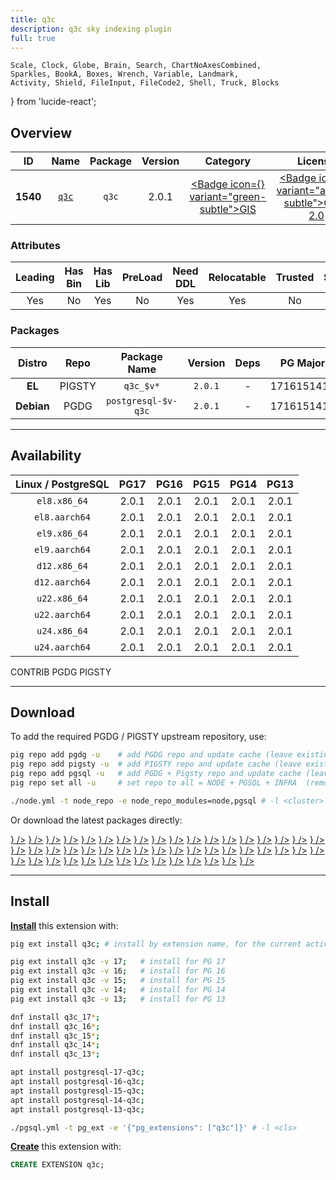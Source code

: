 ```yaml
---
title: q3c
description: q3c sky indexing plugin
full: true
---
```


    Scale, Clock, Globe, Brain, Search, ChartNoAxesCombined,
    Sparkles, BookA, Boxes, Wrench, Variable, Landmark,
    Activity, Shield, FileInput, FileCode2, Shell, Truck, Blocks
} from 'lucide-react';

## Overview

| <TooltipIconButton tooltip="Extension unique identifier" side="top">ID</TooltipIconButton> | <TooltipIconButton tooltip="Extension name" side="top">Name</TooltipIconButton> | <TooltipIconButton tooltip="Package name for installation" side="top">Package</TooltipIconButton> | <TooltipIconButton tooltip="Latest available extension version" side="top">Version</TooltipIconButton> | <TooltipIconButton tooltip="Extension category" side="top">Category</TooltipIconButton> | <TooltipIconButton tooltip="Open source license" side="top">License</TooltipIconButton> | <TooltipIconButton tooltip="Programming language" side="top">Lang</TooltipIconButton> |
|:--------:|:--------:|:----------:|:--------------:|:---------------------------------------:|:------------------------------------------------------:|:----:|
| **1540** | [`q3c`](https://github.com/segasai/q3c) | `q3c` | 2.0.1 | <a href="/ext/gis" className="no-underline"><Badge icon={<Globe />} variant="green-subtle">GIS</Badge></a> | <a href="/ext/list/license#gpl-20" className="no-underline"><Badge icon={<Scale />} variant="amber-subtle">GPL-2.0</Badge></a> | <a href="/ext/list/lang#c"><Badge icon={<FileCode2 />} variant="blue-subtle">C</Badge></a> |

### Attributes

| <TooltipIconButton tooltip="The Primary Leading extension in the Package" side="top">Leading</TooltipIconButton> | <TooltipIconButton tooltip="Contains binary utils" side="top">Has Bin</TooltipIconButton> | <TooltipIconButton tooltip="Contains .so shared library files" side="top">Has Lib</TooltipIconButton> | <TooltipIconButton tooltip="Requires preloading via shared_preload_libraries" side="top">PreLoad</TooltipIconButton> | <TooltipIconButton tooltip="Requires CREATE EXTENSION DDL command" side="top">Need DDL</TooltipIconButton> | <TooltipIconButton tooltip="Can be installed in any schema" side="top">Relocatable</TooltipIconButton> | <TooltipIconButton tooltip="Can be created by non-superuser" side="top">Trusted</TooltipIconButton> | <TooltipIconButton tooltip="Schemas used by this extension" side="top">Schemas</TooltipIconButton> |
|:-------:|:-------:|:-------:|:-------:|:--------:|:-----------:|:-------:|:-------:|
| Yes | No | Yes | No | Yes | Yes | No | - |

### Packages

| <TooltipIconButton tooltip="Linux distribution family, EL or Debian" side="top">Distro</TooltipIconButton> | <TooltipIconButton tooltip="Package repository" side="top">Repo</TooltipIconButton> | <TooltipIconButton tooltip="The RPM/DEB Package Name Pattern (replace $v with real pg major)" side="top">Package Name</TooltipIconButton> | <TooltipIconButton tooltip="Latest package version" side="top">Version</TooltipIconButton> | <TooltipIconButton tooltip="RPM/DEB Package dependencies" side="top">Deps</TooltipIconButton> | <TooltipIconButton tooltip="Available in these PostgreSQL Major Versions" side="top">PG Major</TooltipIconButton> |
|:----------:|:--------:|:------------------------:|:-----------:|:------------:|:------------------:|
|   **EL**   | <Badge variant="amber-subtle"><span className="font-bold">PIGSTY</span></Badge> | `q3c_$v*` | `2.0.1` | - | <Badge variant="green-subtle">17</Badge><Badge variant="green-subtle">16</Badge><Badge variant="green-subtle">15</Badge><Badge variant="green-subtle">14</Badge><Badge variant="green-subtle">13</Badge> |
| **Debian** | <Badge variant="blue-subtle"><span className="font-bold">PGDG</span></Badge> | `postgresql-$v-q3c` | `2.0.1` | - | <Badge variant="green-subtle">17</Badge><Badge variant="green-subtle">16</Badge><Badge variant="green-subtle">15</Badge><Badge variant="green-subtle">14</Badge><Badge variant="green-subtle">13</Badge> |



------

## Availability

| <TooltipIconButton tooltip="Linux Distro Arch / PostgreSQL Major Version" side="top">Linux / PostgreSQL </TooltipIconButton> | **PG17** | **PG16** | **PG15** | **PG14** | **PG13** |
|:-----:|:-----:|:-----:|:-----:|:-----:|:-----:|
| `el8.x86_64` | <Badge variant="amber-subtle">2.0.1</Badge> | <Badge variant="amber-subtle">2.0.1</Badge> | <Badge variant="amber-subtle">2.0.1</Badge> | <Badge variant="amber-subtle">2.0.1</Badge> | <Badge variant="amber-subtle">2.0.1</Badge> |
| `el8.aarch64` | <Badge variant="amber-subtle">2.0.1</Badge> | <Badge variant="amber-subtle">2.0.1</Badge> | <Badge variant="amber-subtle">2.0.1</Badge> | <Badge variant="amber-subtle">2.0.1</Badge> | <Badge variant="amber-subtle">2.0.1</Badge> |
| `el9.x86_64` | <Badge variant="amber-subtle">2.0.1</Badge> | <Badge variant="amber-subtle">2.0.1</Badge> | <Badge variant="amber-subtle">2.0.1</Badge> | <Badge variant="amber-subtle">2.0.1</Badge> | <Badge variant="amber-subtle">2.0.1</Badge> |
| `el9.aarch64` | <Badge variant="amber-subtle">2.0.1</Badge> | <Badge variant="amber-subtle">2.0.1</Badge> | <Badge variant="amber-subtle">2.0.1</Badge> | <Badge variant="amber-subtle">2.0.1</Badge> | <Badge variant="amber-subtle">2.0.1</Badge> |
| `d12.x86_64` | <Badge variant="blue-subtle">2.0.1</Badge> | <Badge variant="blue-subtle">2.0.1</Badge> | <Badge variant="blue-subtle">2.0.1</Badge> | <Badge variant="blue-subtle">2.0.1</Badge> | <Badge variant="blue-subtle">2.0.1</Badge> |
| `d12.aarch64` | <Badge variant="blue-subtle">2.0.1</Badge> | <Badge variant="blue-subtle">2.0.1</Badge> | <Badge variant="blue-subtle">2.0.1</Badge> | <Badge variant="blue-subtle">2.0.1</Badge> | <Badge variant="blue-subtle">2.0.1</Badge> |
| `u22.x86_64` | <Badge variant="blue-subtle">2.0.1</Badge> | <Badge variant="blue-subtle">2.0.1</Badge> | <Badge variant="blue-subtle">2.0.1</Badge> | <Badge variant="blue-subtle">2.0.1</Badge> | <Badge variant="blue-subtle">2.0.1</Badge> |
| `u22.aarch64` | <Badge variant="blue-subtle">2.0.1</Badge> | <Badge variant="blue-subtle">2.0.1</Badge> | <Badge variant="blue-subtle">2.0.1</Badge> | <Badge variant="blue-subtle">2.0.1</Badge> | <Badge variant="blue-subtle">2.0.1</Badge> |
| `u24.x86_64` | <Badge variant="blue-subtle">2.0.1</Badge> | <Badge variant="blue-subtle">2.0.1</Badge> | <Badge variant="blue-subtle">2.0.1</Badge> | <Badge variant="blue-subtle">2.0.1</Badge> | <Badge variant="blue-subtle">2.0.1</Badge> |
| `u24.aarch64` | <Badge variant="blue-subtle">2.0.1</Badge> | <Badge variant="blue-subtle">2.0.1</Badge> | <Badge variant="blue-subtle">2.0.1</Badge> | <Badge variant="blue-subtle">2.0.1</Badge> | <Badge variant="blue-subtle">2.0.1</Badge> |

<Badge variant="green-subtle"><span className="font-black">CONTRIB</span></Badge> <Badge variant="blue-subtle"><span className="font-black">PGDG</span></Badge> <Badge variant="amber-subtle"><span className="font-black">PIGSTY</span></Badge>

------

## Download

To add the required PGDG / PIGSTY upstream repository, use:

```bash tab="pig"
pig repo add pgdg -u    # add PGDG repo and update cache (leave existing repos)
pig repo add pigsty -u  # add PIGSTY repo and update cache (leave existing repos)
pig repo add pgsql -u   # add PGDG + Pigsty repo and update cache (leave existing repos)
pig repo set all -u     # set repo to all = NODE + PGSQL + INFRA  (remove existing repos)
```
```bash tab="pigsty"
./node.yml -t node_repo -e node_repo_modules=node,pgsql # -l <cluster>
```

Or download the latest packages directly:

<Files>
    <Folder name="el8.x86_64">
        <a href="https://repo.pigsty.io/yum/pgsql/el8.x86_64/q3c_17-2.0.1-1PIGSTY.el8.x86_64.rpm"><File name="q3c_17-2.0.1-1PIGSTY.el8.x86_64.rpm" icon={<Package className="text-emerald-500" />} /></a>
        <a href="https://repo.pigsty.io/yum/pgsql/el8.x86_64/q3c_16-2.0.1-1PIGSTY.el8.x86_64.rpm"><File name="q3c_16-2.0.1-1PIGSTY.el8.x86_64.rpm" icon={<Package className="text-emerald-500" />} /></a>
        <a href="https://repo.pigsty.io/yum/pgsql/el8.x86_64/q3c_15-2.0.1-1PIGSTY.el8.x86_64.rpm"><File name="q3c_15-2.0.1-1PIGSTY.el8.x86_64.rpm" icon={<Package className="text-emerald-500" />} /></a>
        <a href="https://repo.pigsty.io/yum/pgsql/el8.x86_64/q3c_14-2.0.1-1PIGSTY.el8.x86_64.rpm"><File name="q3c_14-2.0.1-1PIGSTY.el8.x86_64.rpm" icon={<Package className="text-emerald-500" />} /></a>
        <a href="https://repo.pigsty.io/yum/pgsql/el8.x86_64/q3c_13-2.0.1-1PIGSTY.el8.x86_64.rpm"><File name="q3c_13-2.0.1-1PIGSTY.el8.x86_64.rpm" icon={<Package className="text-emerald-500" />} /></a>
    </Folder>
    <Folder name="el8.aarch64">
        <a href="https://repo.pigsty.io/yum/pgsql/el8.aarch64/q3c_17-2.0.1-1PIGSTY.el8.aarch64.rpm"><File name="q3c_17-2.0.1-1PIGSTY.el8.aarch64.rpm" icon={<Package className="text-orange-500" />} /></a>
        <a href="https://repo.pigsty.io/yum/pgsql/el8.aarch64/q3c_16-2.0.1-1PIGSTY.el8.aarch64.rpm"><File name="q3c_16-2.0.1-1PIGSTY.el8.aarch64.rpm" icon={<Package className="text-orange-500" />} /></a>
        <a href="https://repo.pigsty.io/yum/pgsql/el8.aarch64/q3c_15-2.0.1-1PIGSTY.el8.aarch64.rpm"><File name="q3c_15-2.0.1-1PIGSTY.el8.aarch64.rpm" icon={<Package className="text-orange-500" />} /></a>
        <a href="https://repo.pigsty.io/yum/pgsql/el8.aarch64/q3c_14-2.0.1-1PIGSTY.el8.aarch64.rpm"><File name="q3c_14-2.0.1-1PIGSTY.el8.aarch64.rpm" icon={<Package className="text-orange-500" />} /></a>
        <a href="https://repo.pigsty.io/yum/pgsql/el8.aarch64/q3c_13-2.0.1-1PIGSTY.el8.aarch64.rpm"><File name="q3c_13-2.0.1-1PIGSTY.el8.aarch64.rpm" icon={<Package className="text-orange-500" />} /></a>
    </Folder>
    <Folder name="el9.x86_64">
        <a href="https://repo.pigsty.io/yum/pgsql/el9.x86_64/q3c_17-2.0.1-1PIGSTY.el9.x86_64.rpm"><File name="q3c_17-2.0.1-1PIGSTY.el9.x86_64.rpm" icon={<Package className="text-emerald-500" />} /></a>
        <a href="https://repo.pigsty.io/yum/pgsql/el9.x86_64/q3c_16-2.0.1-1PIGSTY.el9.x86_64.rpm"><File name="q3c_16-2.0.1-1PIGSTY.el9.x86_64.rpm" icon={<Package className="text-emerald-500" />} /></a>
        <a href="https://repo.pigsty.io/yum/pgsql/el9.x86_64/q3c_15-2.0.1-1PIGSTY.el9.x86_64.rpm"><File name="q3c_15-2.0.1-1PIGSTY.el9.x86_64.rpm" icon={<Package className="text-emerald-500" />} /></a>
        <a href="https://repo.pigsty.io/yum/pgsql/el9.x86_64/q3c_14-2.0.1-1PIGSTY.el9.x86_64.rpm"><File name="q3c_14-2.0.1-1PIGSTY.el9.x86_64.rpm" icon={<Package className="text-emerald-500" />} /></a>
        <a href="https://repo.pigsty.io/yum/pgsql/el9.x86_64/q3c_13-2.0.1-1PIGSTY.el9.x86_64.rpm"><File name="q3c_13-2.0.1-1PIGSTY.el9.x86_64.rpm" icon={<Package className="text-emerald-500" />} /></a>
    </Folder>
    <Folder name="el9.aarch64">
        <a href="https://repo.pigsty.io/yum/pgsql/el9.aarch64/q3c_17-2.0.1-1PIGSTY.el9.aarch64.rpm"><File name="q3c_17-2.0.1-1PIGSTY.el9.aarch64.rpm" icon={<Package className="text-orange-500" />} /></a>
        <a href="https://repo.pigsty.io/yum/pgsql/el9.aarch64/q3c_16-2.0.1-1PIGSTY.el9.aarch64.rpm"><File name="q3c_16-2.0.1-1PIGSTY.el9.aarch64.rpm" icon={<Package className="text-orange-500" />} /></a>
        <a href="https://repo.pigsty.io/yum/pgsql/el9.aarch64/q3c_15-2.0.1-1PIGSTY.el9.aarch64.rpm"><File name="q3c_15-2.0.1-1PIGSTY.el9.aarch64.rpm" icon={<Package className="text-orange-500" />} /></a>
        <a href="https://repo.pigsty.io/yum/pgsql/el9.aarch64/q3c_14-2.0.1-1PIGSTY.el9.aarch64.rpm"><File name="q3c_14-2.0.1-1PIGSTY.el9.aarch64.rpm" icon={<Package className="text-orange-500" />} /></a>
        <a href="https://repo.pigsty.io/yum/pgsql/el9.aarch64/q3c_13-2.0.1-1PIGSTY.el9.aarch64.rpm"><File name="q3c_13-2.0.1-1PIGSTY.el9.aarch64.rpm" icon={<Package className="text-orange-500" />} /></a>
    </Folder>
    <Folder name="d12.x86_64">
        <a href="https://apt.postgresql.org/pub/repos/apt/pool/main/p/postgresql-q3c/postgresql-17-q3c_2.0.1-4.pgdg120+1_arm64.deb"><File name="postgresql-17-q3c_2.0.1-4.pgdg120+1_arm64.deb" icon={<Box className="text-emerald-500" />} /></a>
        <a href="https://apt.postgresql.org/pub/repos/apt/pool/main/p/postgresql-q3c/postgresql-16-q3c_2.0.1-4.pgdg120+1_arm64.deb"><File name="postgresql-16-q3c_2.0.1-4.pgdg120+1_arm64.deb" icon={<Box className="text-emerald-500" />} /></a>
        <a href="https://apt.postgresql.org/pub/repos/apt/pool/main/p/postgresql-q3c/postgresql-15-q3c_2.0.1-4.pgdg120+1_arm64.deb"><File name="postgresql-15-q3c_2.0.1-4.pgdg120+1_arm64.deb" icon={<Box className="text-emerald-500" />} /></a>
        <a href="https://apt.postgresql.org/pub/repos/apt/pool/main/p/postgresql-q3c/postgresql-14-q3c_2.0.1-4.pgdg120+1_arm64.deb"><File name="postgresql-14-q3c_2.0.1-4.pgdg120+1_arm64.deb" icon={<Box className="text-emerald-500" />} /></a>
        <a href="https://apt.postgresql.org/pub/repos/apt/pool/main/p/postgresql-q3c/postgresql-13-q3c_2.0.1-4.pgdg120+1_arm64.deb"><File name="postgresql-13-q3c_2.0.1-4.pgdg120+1_arm64.deb" icon={<Box className="text-emerald-500" />} /></a>
    </Folder>
    <Folder name="d12.aarch64">
        <a href="https://apt.postgresql.org/pub/repos/apt/pool/main/p/postgresql-q3c/postgresql-17-q3c_2.0.1-4.pgdg120+1_amd64.deb"><File name="postgresql-17-q3c_2.0.1-4.pgdg120+1_amd64.deb" icon={<Box className="text-orange-500" />} /></a>
        <a href="https://apt.postgresql.org/pub/repos/apt/pool/main/p/postgresql-q3c/postgresql-16-q3c_2.0.1-4.pgdg120+1_amd64.deb"><File name="postgresql-16-q3c_2.0.1-4.pgdg120+1_amd64.deb" icon={<Box className="text-orange-500" />} /></a>
        <a href="https://apt.postgresql.org/pub/repos/apt/pool/main/p/postgresql-q3c/postgresql-15-q3c_2.0.1-4.pgdg120+1_amd64.deb"><File name="postgresql-15-q3c_2.0.1-4.pgdg120+1_amd64.deb" icon={<Box className="text-orange-500" />} /></a>
        <a href="https://apt.postgresql.org/pub/repos/apt/pool/main/p/postgresql-q3c/postgresql-14-q3c_2.0.1-4.pgdg120+1_amd64.deb"><File name="postgresql-14-q3c_2.0.1-4.pgdg120+1_amd64.deb" icon={<Box className="text-orange-500" />} /></a>
        <a href="https://apt.postgresql.org/pub/repos/apt/pool/main/p/postgresql-q3c/postgresql-13-q3c_2.0.1-4.pgdg120+1_amd64.deb"><File name="postgresql-13-q3c_2.0.1-4.pgdg120+1_amd64.deb" icon={<Box className="text-orange-500" />} /></a>
    </Folder>
    <Folder name="u22.x86_64">
        <a href="https://apt.postgresql.org/pub/repos/apt/pool/main/p/postgresql-q3c/postgresql-17-q3c_2.0.1-4.pgdg22.04+1_amd64.deb"><File name="postgresql-17-q3c_2.0.1-4.pgdg22.04+1_amd64.deb" icon={<Box className="text-emerald-500" />} /></a>
        <a href="https://apt.postgresql.org/pub/repos/apt/pool/main/p/postgresql-q3c/postgresql-16-q3c_2.0.1-4.pgdg22.04+1_amd64.deb"><File name="postgresql-16-q3c_2.0.1-4.pgdg22.04+1_amd64.deb" icon={<Box className="text-emerald-500" />} /></a>
        <a href="https://apt.postgresql.org/pub/repos/apt/pool/main/p/postgresql-q3c/postgresql-15-q3c_2.0.1-4.pgdg22.04+1_amd64.deb"><File name="postgresql-15-q3c_2.0.1-4.pgdg22.04+1_amd64.deb" icon={<Box className="text-emerald-500" />} /></a>
        <a href="https://apt.postgresql.org/pub/repos/apt/pool/main/p/postgresql-q3c/postgresql-14-q3c_2.0.1-4.pgdg22.04+1_amd64.deb"><File name="postgresql-14-q3c_2.0.1-4.pgdg22.04+1_amd64.deb" icon={<Box className="text-emerald-500" />} /></a>
        <a href="https://apt.postgresql.org/pub/repos/apt/pool/main/p/postgresql-q3c/postgresql-13-q3c_2.0.1-4.pgdg22.04+1_amd64.deb"><File name="postgresql-13-q3c_2.0.1-4.pgdg22.04+1_amd64.deb" icon={<Box className="text-emerald-500" />} /></a>
    </Folder>
    <Folder name="u22.aarch64">
        <a href="https://apt.postgresql.org/pub/repos/apt/pool/main/p/postgresql-q3c/postgresql-17-q3c_2.0.1-4.pgdg22.04+1_arm64.deb"><File name="postgresql-17-q3c_2.0.1-4.pgdg22.04+1_arm64.deb" icon={<Box className="text-orange-500" />} /></a>
        <a href="https://apt.postgresql.org/pub/repos/apt/pool/main/p/postgresql-q3c/postgresql-16-q3c_2.0.1-4.pgdg22.04+1_arm64.deb"><File name="postgresql-16-q3c_2.0.1-4.pgdg22.04+1_arm64.deb" icon={<Box className="text-orange-500" />} /></a>
        <a href="https://apt.postgresql.org/pub/repos/apt/pool/main/p/postgresql-q3c/postgresql-15-q3c_2.0.1-4.pgdg22.04+1_arm64.deb"><File name="postgresql-15-q3c_2.0.1-4.pgdg22.04+1_arm64.deb" icon={<Box className="text-orange-500" />} /></a>
        <a href="https://apt.postgresql.org/pub/repos/apt/pool/main/p/postgresql-q3c/postgresql-14-q3c_2.0.1-4.pgdg22.04+1_arm64.deb"><File name="postgresql-14-q3c_2.0.1-4.pgdg22.04+1_arm64.deb" icon={<Box className="text-orange-500" />} /></a>
        <a href="https://apt.postgresql.org/pub/repos/apt/pool/main/p/postgresql-q3c/postgresql-13-q3c_2.0.1-4.pgdg22.04+1_arm64.deb"><File name="postgresql-13-q3c_2.0.1-4.pgdg22.04+1_arm64.deb" icon={<Box className="text-orange-500" />} /></a>
    </Folder>
    <Folder name="u24.x86_64">
        <a href="https://apt.postgresql.org/pub/repos/apt/pool/main/p/postgresql-q3c/postgresql-17-q3c_2.0.1-4.pgdg24.04+1_amd64.deb"><File name="postgresql-17-q3c_2.0.1-4.pgdg24.04+1_amd64.deb" icon={<Box className="text-emerald-500" />} /></a>
        <a href="https://apt.postgresql.org/pub/repos/apt/pool/main/p/postgresql-q3c/postgresql-16-q3c_2.0.1-4.pgdg24.04+1_amd64.deb"><File name="postgresql-16-q3c_2.0.1-4.pgdg24.04+1_amd64.deb" icon={<Box className="text-emerald-500" />} /></a>
        <a href="https://apt.postgresql.org/pub/repos/apt/pool/main/p/postgresql-q3c/postgresql-15-q3c_2.0.1-4.pgdg24.04+1_amd64.deb"><File name="postgresql-15-q3c_2.0.1-4.pgdg24.04+1_amd64.deb" icon={<Box className="text-emerald-500" />} /></a>
        <a href="https://apt.postgresql.org/pub/repos/apt/pool/main/p/postgresql-q3c/postgresql-14-q3c_2.0.1-4.pgdg24.04+1_amd64.deb"><File name="postgresql-14-q3c_2.0.1-4.pgdg24.04+1_amd64.deb" icon={<Box className="text-emerald-500" />} /></a>
        <a href="https://apt.postgresql.org/pub/repos/apt/pool/main/p/postgresql-q3c/postgresql-13-q3c_2.0.1-4.pgdg24.04+1_amd64.deb"><File name="postgresql-13-q3c_2.0.1-4.pgdg24.04+1_amd64.deb" icon={<Box className="text-emerald-500" />} /></a>
    </Folder>
    <Folder name="u24.aarch64">
        <a href="https://apt.postgresql.org/pub/repos/apt/pool/main/p/postgresql-q3c/postgresql-17-q3c_2.0.1-4.pgdg24.04+1_arm64.deb"><File name="postgresql-17-q3c_2.0.1-4.pgdg24.04+1_arm64.deb" icon={<Box className="text-orange-500" />} /></a>
        <a href="https://apt.postgresql.org/pub/repos/apt/pool/main/p/postgresql-q3c/postgresql-16-q3c_2.0.1-4.pgdg24.04+1_arm64.deb"><File name="postgresql-16-q3c_2.0.1-4.pgdg24.04+1_arm64.deb" icon={<Box className="text-orange-500" />} /></a>
        <a href="https://apt.postgresql.org/pub/repos/apt/pool/main/p/postgresql-q3c/postgresql-15-q3c_2.0.1-4.pgdg24.04+1_arm64.deb"><File name="postgresql-15-q3c_2.0.1-4.pgdg24.04+1_arm64.deb" icon={<Box className="text-orange-500" />} /></a>
        <a href="https://apt.postgresql.org/pub/repos/apt/pool/main/p/postgresql-q3c/postgresql-14-q3c_2.0.1-4.pgdg24.04+1_arm64.deb"><File name="postgresql-14-q3c_2.0.1-4.pgdg24.04+1_arm64.deb" icon={<Box className="text-orange-500" />} /></a>
        <a href="https://apt.postgresql.org/pub/repos/apt/pool/main/p/postgresql-q3c/postgresql-13-q3c_2.0.1-4.pgdg24.04+1_arm64.deb"><File name="postgresql-13-q3c_2.0.1-4.pgdg24.04+1_arm64.deb" icon={<Box className="text-orange-500" />} /></a>
    </Folder>
</Files>

------

## Install

[**Install**](/docs/pgsql/ext/install) this extension with:

```bash tab="pig"
pig ext install q3c; # install by extension name, for the current active PG version

pig ext install q3c -v 17;   # install for PG 17
pig ext install q3c -v 16;   # install for PG 16
pig ext install q3c -v 15;   # install for PG 15
pig ext install q3c -v 14;   # install for PG 14
pig ext install q3c -v 13;   # install for PG 13
```
```bash tab="yum" 
dnf install q3c_17*;
dnf install q3c_16*;
dnf install q3c_15*;
dnf install q3c_14*;
dnf install q3c_13*;
```
```bash tab="apt" 
apt install postgresql-17-q3c;
apt install postgresql-16-q3c;
apt install postgresql-15-q3c;
apt install postgresql-14-q3c;
apt install postgresql-13-q3c;
```
```bash tab="ansible"
./pgsql.yml -t pg_ext -e '{"pg_extensions": ["q3c"]}' # -l <cls>
```

[**Create**](/docs/pgsql/ext/create) this extension with:

```sql
CREATE EXTENSION q3c;
```


